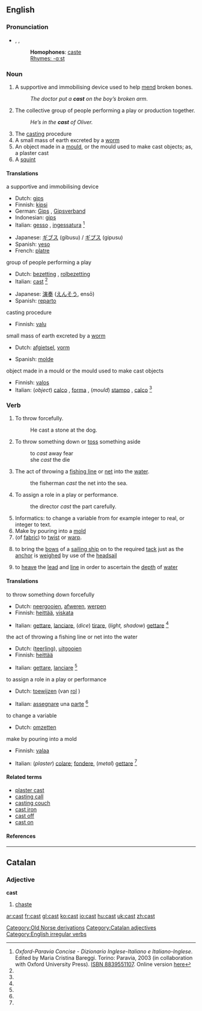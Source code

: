 {{see|čast}}
==English==

{{rank|tree|cost|value|783|cast|speaking|circumstances|sitting}}

===Pronunciation===
*{{AHD|käst}}, {{IPA|/kɑːst/}}, {{SAMPA|/kA:st/}}
*:'''Homophones''': [[caste]]
*: [[Rhymes:English:-ɑːst|Rhymes: -ɑːst]]

===Noun===
{{en-noun}}

# A supportive and immobilising device used to help [[mend]] broken bones.
#: ''The doctor put a '''cast''' on the boy’s broken arm.''
# The collective group of people performing a play or production together.
#: ''He’s in the '''cast''' of Oliver.''
# The [[casting]] procedure
# A small mass of earth excreted by a [[worm]]
# An object made in a [[mould]], or the mould used to make cast objects; as, a plaster cast
# A [[squint]]

====Translations====
;a supportive and immobilising device
{{top}}
*Dutch: [[gips]] {{n}}
*Finnish: [[kipsi]]
*German: [[Gips]] {{m}}, [[Gipsverband]] {{m}}
*Indonesian: [[gips]]
*Italian: [[gesso]] {{m}}, [[ingessatura]] {{f}} <ref name=oxf-par>''Oxford-Paravia Concise - Dizionario Inglese-Italiano e Italiano-Inglese''. Edited by Maria Cristina Bareggi. Torino: Paravia, 2003 (in collaboration with Oxford University Press). [[W:Wikipedia:book sources| ISBN 8839551107]]. Online version [http://www.oxfordparavia.it/ here]</ref>
{{mid}}
*Japanese: [[ギブス]] (gibusu) / [[ギプス]] (gipusu)
*Spanish: [[yeso]] {{m}}
*French: [[platre]]{{bottom}}

;group of people performing a play
{{top}}
*Dutch: [[bezetting]] {{f}}, [[rolbezetting]]
*Italian: [[cast#Italian|cast]] {{m}} <ref name=oxf-par />
{{mid}}
*Japanese: [[演奏]] ([[えんそう]], ensō)
*Spanish: [[reparto]] {{m}}
{{bottom}}

;casting procedure
{{top}}
*Finnish: [[valu]]
{{mid}}
{{bottom}}

;small mass of earth excreted by a [[worm]]
{{top}}
*Dutch: [[afgietsel]], [[vorm]]
{{mid}}
*Spanish: [[molde]] {{m}}
{{bottom}}

;object made in a mould or the mould used to make cast objects
{{top}}
*Finnish: [[valos]]
*Italian: (''object'') [[calco]] {{m}}, [[forma]] {{f}}, (''mould'') [[stampo]] {{m}}, [[calco]] {{m}} <ref name=oxf-par />
{{mid}}
{{bottom}}

===Verb===
{{en-verb|casts|casting|cast|}}

# To throw forcefully.
#: He cast a stone at the dog.
# To throw something down or [[toss]] something aside
#:to ''cast'' away fear
#:she ''cast'' the die
# The act of throwing a [[fishing line]] or [[net]] into the [[water]].
#:the fisherman ''cast'' the net into the sea.
# To assign a role in a play or performance.
#:the director ''cast'' the part carefully.
# Informatics: to change a variable from for example integer to real, or integer to text.
# Make by pouring into a [[mold]]
# (of [[fabric]]) to [[twist]] or [[warp]].
#{{nautical}} to bring the [[bow]]s of a [[sailing ship]] on to the required [[tack]] just as the [[anchor]] is [[weighed]] by use of the [[headsail]]
#{{nautical}} to [[heave]] the [[lead]] and [[line]] in order to ascertain the [[depth]] of [[water]]

====Translations====
;to throw something down forcefully
{{top}}
*Dutch: [[neergooien]], [[afweren]], [[werpen]]
*Finnish: [[heittää]], [[viskata]]
{{mid}}
*Italian: [[gettare]], [[lanciare]], (''dice'') [[tirare]], (''light, shadow'') [[gettare]] <ref name=oxf-par />
{{bottom}}

;the act of throwing a fishing line or net into the water
{{top}}
*Dutch: ([[teerling]]), [[uitgooien]]
*Finnish: [[heittää]]
{{mid}}
*Italian: [[gettare]], [[lanciare]] <ref name=oxf-par />
{{bottom}}

;to assign a role in a play or performance
{{top}}
*Dutch: [[toewijzen]] (van [[rol]] {{m}})
{{mid}}
*Italian: [[assegnare]] una [[parte]] <ref name=oxf-par />
{{bottom}}

;to change a variable
{{top}}
*Dutch: [[omzetten]]
{{mid}}
{{bottom}}

;make by pouring into a mold
{{top}}
*Finnish: [[valaa]]
{{mid}}
*Italian: (''plaster'') [[colare]]; [[fondere]], (''metal'') [[gettare]] <ref name=oxf-par />
{{bottom}}

====Related terms====
*[[plaster cast]]
*[[casting call]]
*[[casting couch]]
*[[cast iron]]
*[[cast off]]
*[[cast on]]

====References====
<references/>

[[Category:Old Norse derivations]]

----

==Catalan==

===Adjective===
'''cast'''

# [[chaste]]

[[Category:Catalan adjectives]]
[[Category:English irregular verbs]]

[[ar:cast]]
[[fr:cast]]
[[gl:cast]]
[[ko:cast]]
[[io:cast]]
[[hu:cast]]
[[uk:cast]]
[[zh:cast]]